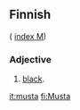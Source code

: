 ==Finnish==
( [[Wiktionary:Finnish_index_m|index M]])

===Adjective===

# [[black]].

[[it:musta]]
[[fi:Musta]]